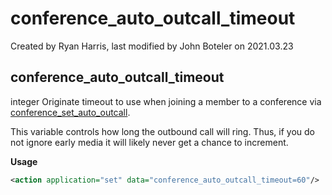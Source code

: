 
# conference_auto_outcall_timeout 

 Created by  Ryan Harris, last modified by  John Boteler on 2021.03.23

## conference_auto_outcall_timeout

integer Originate timeout to use when joining a member to a conference via [conference\_set\_auto\_outcall](../FreeSWITCH-Explained/Modules/mod_conference_3965534.mdx#outbound-conference).

This variable controls how long the outbound call will ring. Thus, if you do not ignore early media it will likely never get a chance to increment.

  
**Usage**

```xml
<action application="set" data="conference_auto_outcall_timeout=60"/>
```


